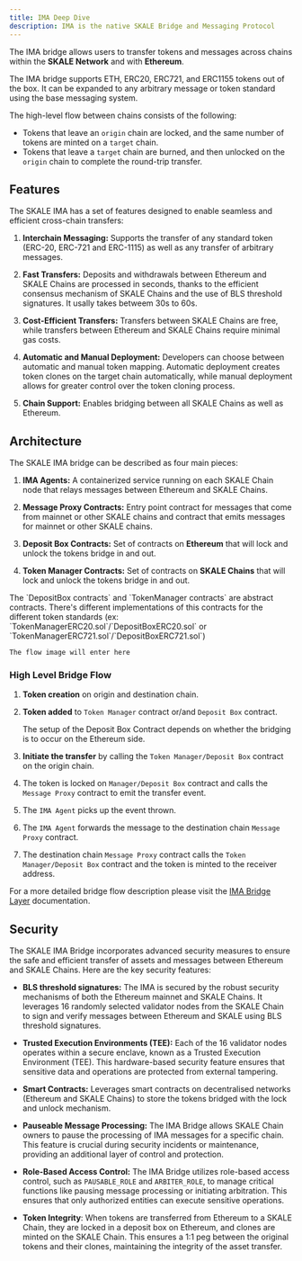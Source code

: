 ```yaml
---
title: IMA Deep Dive
description: IMA is the native SKALE Bridge and Messaging Protocol
---
```



The IMA bridge allows users to transfer tokens and messages across chains within the **SKALE Network** and with **Ethereum**. 

The IMA bridge supports ETH, ERC20, ERC721, and ERC1155 tokens out of the box. 
It can be expanded to any arbitrary message or token standard using the base messaging system.

The high-level flow between chains consists of the following:
- Tokens that leave an `origin` chain are locked, and the same number of tokens are minted on a `target` chain.
- Tokens that leave a `target` chain are burned, and then unlocked on the `origin` chain to complete the round-trip transfer.
 
## Features

The SKALE IMA has a set of features designed to enable seamless and efficient cross-chain transfers:

1. **Interchain Messaging:** Supports the transfer of any standard token (ERC-20, ERC-721 and ERC-1115) as well as any transfer of arbitrary messages.

2. **Fast Transfers:** Deposits and withdrawals between Ethereum and SKALE Chains are processed in seconds, thanks to the efficient consensus mechanism of SKALE Chains and the use of BLS threshold signatures. It usally takes betweem 30s to 60s.

3. **Cost-Efficient Transfers:** Transfers between SKALE Chains are free, while transfers between Ethereum and SKALE Chains require minimal gas costs.

4. **Automatic and Manual Deployment:** Developers can choose between automatic and manual token mapping. Automatic deployment creates token clones on the target chain automatically, while manual deployment allows for greater control over the token cloning process.

5. **Chain Support:** Enables bridging between all SKALE Chains as well as Ethereum.

## Architecture

The SKALE IMA bridge can be described as four main pieces:

1. **IMA Agents:** A containerized service running on each SKALE Chain node that relays messages between Ethereum and SKALE Chains.

2. **Message Proxy Contracts:** Entry point contract for messages that come from mainnet or other SKALE chains and contract that emits messages for mainnet or other SKALE chains.

3. **Deposit Box Contracts:** Set of contracts on **Ethereum** that will lock and unlock the tokens bridge in and out.  

4. **Token Manager Contracts:** Set of contracts on **SKALE Chains** that will lock and unlock the tokens bridge in and out.

<Aside>The `DepositBox contracts` and `TokenManager contracts` are abstract contracts. There's different implementations of this contracts for the different token standards (ex: `TokenManagerERC20.sol`/`DepositBoxERC20.sol` or `TokenManagerERC721.sol`/`DepositBoxERC721.sol`) </Aside>

`The flow image will enter here`

### High Level Bridge Flow

<Steps>

1. **Token creation** on origin and destination chain.

2. **Token added** to `Token Manager` contract or/and `Deposit Box` contract.

    <Aside> The setup of the Deposit Box Contract depends on whether the bridging is to occur on the Ethereum side.</Aside>

3. **Initiate the transfer** by calling the `Token Manager/Deposit Box` contract on the origin chain. 

4. The token is locked on `Manager/Deposit Box` contract and calls the `Message Proxy` contract to emit the transfer event.

5. The `IMA Agent` picks up the event thrown.

6. The `IMA Agent` forwards the message to the destination chain `Message Proxy` contract.

7. The destination chain `Message Proxy` contract calls the `Token Manager/Deposit Box` contract and the token is minted to the receiver address.

</Steps>

For a more detailed bridge flow description please visit the [IMA Bridge Layer](./ima-bridge-layer) documentation.


## Security

The SKALE IMA Bridge incorporates advanced security measures to ensure the safe and efficient transfer of assets and messages between Ethereum and SKALE Chains. Here are the key security features:

- **BLS threshold signatures:** The IMA is secured by the robust security mechanisms of both the Ethereum mainnet and SKALE Chains. It leverages 16 randomly selected validator nodes from the SKALE Chain to sign and verify messages between Ethereum and SKALE using BLS threshold signatures.

- **Trusted Execution Environments (TEE):** Each of the 16 validator nodes operates within a secure enclave, known as a Trusted Execution Environment (TEE). This hardware-based security feature ensures that sensitive data and operations are protected from external tampering.

- **Smart Contracts:** Leverages smart contracts on decentralised networks (Ethereum and SKALE Chains) to store the tokens bridged with the lock and unlock mechanism.

- **Pauseable Message Processing:** The IMA Bridge allows SKALE Chain owners to pause the processing of IMA messages for a specific chain. This feature is crucial during security incidents or maintenance, providing an additional layer of control and protection.

- **Role-Based Access Control:** The IMA Bridge utilizes role-based access control, such as `PAUSABLE_ROLE` and `ARBITER_ROLE`, to manage critical functions like pausing message processing or initiating arbitration. This ensures that only authorized entities can execute sensitive operations.

- **Token Integrity**: When tokens are transferred from Ethereum to a SKALE Chain, they are locked in a deposit box on Ethereum, and clones are minted on the SKALE Chain. This ensures a 1:1 peg between the original tokens and their clones, maintaining the integrity of the asset transfer.


